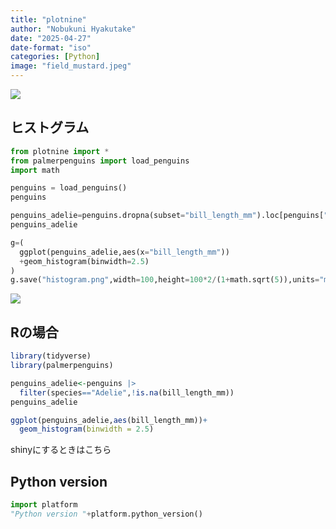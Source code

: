 ```yaml
---
title: "plotnine"
author: "Nobukuni Hyakutake"
date: "2025-04-27"
date-format: "iso"
categories: [Python]
image: "field_mustard.jpeg"
---
```


![](field_mustard.jpeg)

## ヒストグラム

```python
from plotnine import *
from palmerpenguins import load_penguins
import math

penguins = load_penguins()
penguins
```

```python
penguins_adelie=penguins.dropna(subset="bill_length_mm").loc[penguins["species"]=="Adelie"]
penguins_adelie
```

```python
g=(
  ggplot(penguins_adelie,aes(x="bill_length_mm"))
  +geom_histogram(binwidth=2.5)
)
g.save("histogram.png",width=100,height=100*2/(1+math.sqrt(5)),units="mm")
```
![](histogram.png)

## Rの場合

```r
library(tidyverse)
library(palmerpenguins)

penguins_adelie<-penguins |> 
  filter(species=="Adelie",!is.na(bill_length_mm))
penguins_adelie
```


```r
ggplot(penguins_adelie,aes(bill_length_mm))+
  geom_histogram(binwidth = 2.5)

```

shinyにするときはこちら



## Python version

```python
import platform
"Python version "+platform.python_version()
```
